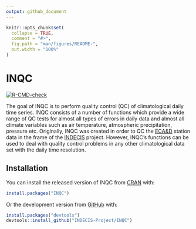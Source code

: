 ---
output: github_document
---

<!-- README.md is generated from README.Rmd. Please edit that file -->

```{r, include = FALSE}
knitr::opts_chunk$set(
  collapse = TRUE,
  comment = "#>",
  fig.path = "man/figures/README-",
  out.width = "100%"
)
```

# INQC

<!-- badges: start -->
[![R-CMD-check](https://github.com/INDECIS-Project/INQC/workflows/R-CMD-check/badge.svg)](https://github.com/INDECIS-Project/INQC/actions)
<!-- badges: end -->

The goal of INQC is to perform quality control (QC) of climatological daily time series. INQC consists of a number of functions which provide a wide range of QC tests for almost all types of errors in daily data and almost all climate variables such as air temperature, atmospheric precipitation, pressure etc. Originally, INQC was created in order to QC the [ECA&D](https://www.ecad.eu/dailydata/predefinedseries.php) station data in the frame of the [INDECIS](http://www.indecis.eu/) project. However, INQC's functions can be used to deal with quality control problems in any other climatological data set with the daily time resolution. 

## Installation

You can install the released version of INQC from [CRAN](https://CRAN.R-project.org) with:

``` r
install.packages("INQC")
```
Or the development version from [GitHub](https://github.com/INDECIS-Project/INQC) with:

``` r
install.packages("devtools")
devtools::install_github("INDECIS-Project/INQC")
```
